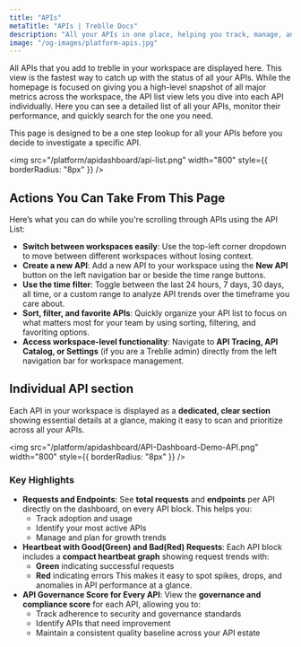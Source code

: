 ```yaml
---
title: "APIs"
metaTitle: "APIs | Treblle Docs"
description: "All your APIs in one place, helping you track, manage, and improve your API estate."
image: "/og-images/platform-apis.jpg"
---
```


All APIs that you add to treblle in your workspace are displayed here. This view is the fastest way to catch up with the status of all your APIs. While the homepage is focused on giving you a high-level snapshot of all major metrics across the workspace, the API list view lets you dive into each API individually. Here you can see a detailed list of all your APIs, monitor their performance, and quickly search for the one you need.

This page is designed to be a one step lookup for all your APIs before you decide to investigate a specific API.

<img
    src="/platform/apidashboard/api-list.png"
    width="800"
    style={{ borderRadius: "8px" }}
/>

## Actions You Can Take From This Page

Here’s what you can do while you're scrolling through APIs using the API List:

- **Switch between workspaces easily**: Use the top-left corner dropdown to move between different workspaces without losing context.
- **Create a new API**: Add a new API to your workspace using the **New API** button on the left navigation bar or beside the time range buttons.
- **Use the time filter**: Toggle between the last 24 hours, 7 days, 30 days, all time, or a custom range to analyze API trends over the timeframe you care about.
- **Sort, filter, and favorite APIs**: Quickly organize your API list to focus on what matters most for your team by using sorting, filtering, and favoriting options.
- **Access workspace-level functionality**: Navigate to **API Tracing, API Catalog, or Settings** (if you are a Treblle admin) directly from the left navigation bar for workspace management.

## Individual API section

Each API in your workspace is displayed as a **dedicated, clear section** showing essential details at a glance, making it easy to scan and prioritize across all your APIs.

<img
    src="/platform/apidashboard/API-Dashboard-Demo-API.png"
    width="800"
    style={{ borderRadius: "8px" }}
/>

### Key Highlights

- **Requests and Endpoints**: See **total requests** and **endpoints** per API directly on the dashboard, on every API block. This helps you:
  - Track adoption and usage
  - Identify your most active APIs
  - Manage and plan for growth trends
- **Heartbeat with Good(Green) and Bad(Red) Requests**: Each API block includes a **compact heartbeat graph** showing request trends with:
  - **Green** indicating successful requests
  - **Red** indicating errors
This makes it easy to spot spikes, drops, and anomalies in API performance at a glance.
- **API Governance Score for Every API**: View the **governance and compliance score** for each API, allowing you to:
  - Track adherence to security and governance standards
  - Identify APIs that need improvement
  - Maintain a consistent quality baseline across your API estate
